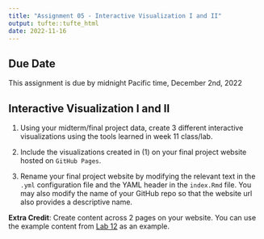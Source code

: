 ```yaml
---
title: "Assignment 05 - Interactive Visualization I and II"
output: tufte::tufte_html
date: 2022-11-16
---
```


## Due Date

This assignment is due by midnight Pacific time, December 2nd, 2022

## Interactive Visualization I and II

1. Using your midterm/final project data, create 3 different interactive visualizations using the tools learned in week 11 class/lab.

2. Include the visualizations created in (1) on your final project website hosted on `GitHub Pages`.

3. Rename your final project website by modifying the relevant text in the `.yml` configuration file and the YAML header in the `index.Rmd` file. You may also modify the name of your GitHub repo so that the website url also provides a descriptive name.

**Extra Credit**: Create content across 2 pages on your website. You can use the example content from [Lab 12](https://github.com/ksiegmund/PM566-lab12-example) as an example.
